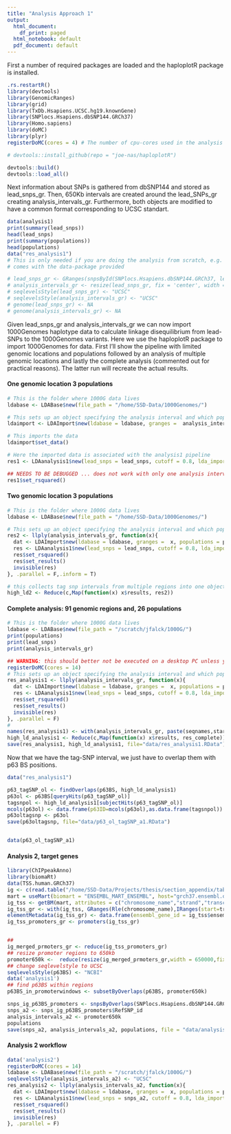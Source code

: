 ```yaml
---
title: "Analysis Approach 1"
output:
  html_document:
    df_print: paged
  html_notebook: default
  pdf_document: default
---
```


First a number of required packages are loaded and the haploplotR package is installed.
```r
.rs.restartR()
library(devtools)
library(GenomicRanges)
library(grid)
library(TxDb.Hsapiens.UCSC.hg19.knownGene)
library(SNPlocs.Hsapiens.dbSNP144.GRCh37)
library(Homo.sapiens)
library(doMC)
library(plyr)
registerDoMC(cores = 4) # The number of cpu-cores used in the analysis

# devtools::install_github(repo = "joe-nas/haploplotR")

devtools::build()
devtools::load_all()
```


Next information about SNPs is gathered from dbSNP144 and stored as lead_snps_gr. Then, 650Kb intervals are created around the lead_SNPs_gr creating analysis_intervals_gr. Furthermore, both objects are modified to have a common format corresponding to UCSC standart.
```r
data(analysis1)
print(summary(lead_snps))
head(lead_snps)
print(summary(populations))
head(populations)
data("res_analysis1")
# This is only needed if you are doing the analysis from scratch, e.g. if you start with raw SNP ids. Here such data 
# comes with the data-package provided

# lead_snps_gr <- GRanges(snpsById(SNPlocs.Hsapiens.dbSNP144.GRCh37, lead_snps))
# analysis_intervals_gr <- resize(lead_snps_gr, fix = 'center', width = 6.5e5)
# seqlevelsStyle(lead_snps_gr) <- "UCSC"
# seqlevelsStyle(analysis_intervals_gr) <- "UCSC"
# genome(lead_snps_gr) <- NA
# genome(analysis_intervals_gr) <- NA
```

Given lead_snps_gr and analysis_intervals_gr we can now import 1000Genomes haplotype data to calculate linkage disequilibrium from lead-SNPs to the 1000Genomes variants. Here we use the haploplotR package to import 1000Genomes for data. First I'll show the pipeline with limited genomic locations and populations followed by an analysis of multiple genomic locations and lastly the complete analysis (commented out for practical reasons). The latter run will recreate the actual results.

#### One genomic location 3 populations

```r
# This is the folder where 1000G data lives
ldabase <- LDABase$new(file_path = "/home/SSD-Data/1000Genomes/")

# This sets up an object specifying the analysis interval and which populations are to be analyzed
ldaimport <- LDAImport$new(ldabase = ldabase, granges =  analysis_intervals_gr[1], populations = c("CEU","CHB","JPT"))

# This imports the data
ldaimport$set_data()

# Here the imported data is associated with the analysis1 pipeline
res1 <- LDAanalysis1$new(lead_snps = lead_snps, cutoff = 0.8, lda_import = ldaimport)

## NEEDS TO BE DEBUGGED ... does not work with only one analysis interval
res1$set_rsquared()

```

#### Two genomic location 3 populations

```R
# This is the folder where 1000G data lives
ldabase <- LDABase$new(file_path = "/home/SSD-Data/1000Genomes/")

# This sets up an object specifying the analysis interval and which populations are to be analyzed
res2 <- llply(analysis_intervals_gr, function(x){
  dat <- LDAImport$new(ldabase = ldabase, granges =  x, populations = populations)$set_data()
  res <- LDAanalysis1$new(lead_snps = lead_snps, cutoff = 0.8, lda_import = dat)
  res$set_rsquared()
  res$set_results()
  invisible(res)
}, .parallel = F,.inform = T)

# this collects tag snp intervals from multiple regions into one object
high_ld2 <- Reduce(c,Map(function(x) x$results, res2))
```


#### Complete analysis: 91 genomic regions and, 26 populations

```R

# This is the folder where 1000G data lives
ldabase <- LDABase$new(file_path = "/scratch/jfalck/1000G/")
print(populations)
print(lead_snps)
print(analysis_intervals_gr)

## WARNING: this should better not be executed on a desktop PC unless you have enough memory.
registerDoMC(cores = 14)
# This sets up an object specifying the analysis interval and which populations are to be analyzed
res_analysis1 <- llply(analysis_intervals_gr, function(x){
  dat <- LDAImport$new(ldabase = ldabase, granges =  x, populations = populations)$set_data()
  res <- LDAanalysis1$new(lead_snps = lead_snps, cutoff = 0.8, lda_import = dat)
  res$set_rsquared()
  res$set_results()
  invisible(res)
}, .parallel = F)
# 
names(res_analysis1) <- with(analysis_intervals_gr, paste(seqnames,start,end,sep = ":"))
high_ld_analysis1 <- Reduce(c,Map(function(x) x$results, res_complete))
save(res_analysis1, high_ld_analysis1, file="data/res_analysis1.RData")
```
Now that we have the tag-SNP interval, we just have to overlap them with p63 BS positions.
```r
data("res_analysis1")

p63_tagSNP_ol <- findOverlaps(p63BS, high_ld_analysis1)
p63ol <- p63BS[queryHits(p63_tagSNP_ol)]
tagsnpol <- high_ld_analysis1[subjectHits(p63_tagSNP_ol)]
mcols(p63ol) <- data.frame(p63ID=mcols(p63ol),as.data.frame(tagsnpol))
p63oltagsnp <- p63ol
save(p63oltagsnp, file="data/p63_ol_tagSNP_a1.RData")


data(p63_ol_tagSNP_a1)
```

#### Analysis 2, target genes

```r
library(ChIPpeakAnno)
library(biomaRt)
data(TSS.human.GRCh37)
ig <- c(read.table("/home/SSD-Data/Projects/thesis/section_appendix/tables/interestinggenes.csv", header = T, stringsAsFactors = F))
mart = useMart(biomart = "ENSEMBL_MART_ENSEMBL", host="grch37.ensembl.org", path="/biomart/martservice", dataset = "hsapiens_gene_ensembl")
ig_tss <- getBM(mart, attributes = c("chromosome_name","strand","transcription_start_site","external_gene_name","ensembl_gene_id"), values = ig$Promoter, mart = mart, filter="external_gene_name")
ig_tss_gr <- with(ig_tss, GRanges(Rle(chromosome_name),IRanges(start=transcription_start_site, end = transcription_start_site),strand = strand),names = external_gene_name)
elementMetadata(ig_tss_gr) <- data.frame(ensembl_gene_id = ig_tss$ensembl_gene_id)
ig_tss_promoters_gr <- promoters(ig_tss_gr)


## 
ig_merged_prmoters_gr <- reduce(ig_tss_promoters_gr)
## resize promoter regions to 650kb
promoter650k <-  reduce(resize(ig_merged_prmoters_gr,width = 650000,fix = 'center'))
## change seqlevelstyle to UCSC
seqlevelsStyle(p63BS) <- "NCBI"
data('analysis1')
## find p63BS within regions
p63BS_in_promoterwindows <- subsetByOverlaps(p63BS, promoter650k)

snps_ig_p63BS_promoters <- snpsByOverlaps(SNPlocs.Hsapiens.dbSNP144.GRCh37, p63BS_in_promoterwindows)
snps_a2 <- snps_ig_p63BS_promoters$RefSNP_id
analysis_intervals_a2 <- promoter650k
populations
save(snps_a2, analysis_intervals_a2, populations, file = "data/analysis2.RData")


```
#### Analysis 2 workflow
```r
data('analysis2')
registerDoMC(cores = 14)
ldabase <- LDABase$new(file_path = "/scratch/jfalck/1000G/")
seqlevelsStyle(analysis_intervals_a2) <- "UCSC"
res_analysis2 <- llply(analysis_intervals_a2, function(x){
  dat <- LDAImport$new(ldabase = ldabase, granges =  x, populations = populations)$set_data()
  res <- LDAanalysis1$new(lead_snps = snps_a2, cutoff = 0.8, lda_import = dat)
  res$set_rsquared()
  res$set_results()
  invisible(res)
}, .parallel = F)


```


